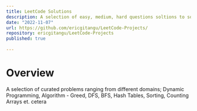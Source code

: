 ```yaml
---
title: LeetCode Solutions 
description: A selection of easy, medium, hard questions soltions to some LeetCode problems with runtime and space analysis
date: "2022-11-07"
url: https://github.com/ericgitangu/LeetCode-Projects/
repository: ericgitangu/LeetCode-Projects
published: true
  
---
```


# Overview

A selection of curated problems ranging from different domains; Dynamic Programming, Algorithm - Greed, DFS, BFS, Hash Tables, Sorting, Counting Arrays et. cetera